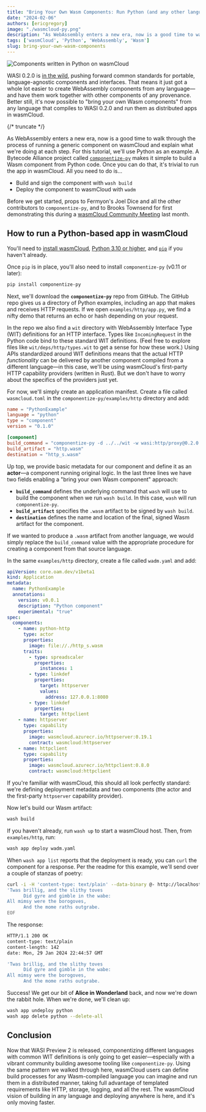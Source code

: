 ```yaml
---
title: "Bring Your Own Wasm Components: Run Python (and any other language) in wasmCloud"
date: "2024-02-06"
authors: [ericgregory]
image: "./wasmcloud-py.png"
description: "As WebAssembly enters a new era, now is a good time to walk through the process of running a generic component on wasmCloud and explain what we're doing at each step. For this tutorial, we'll use Python as an example."
tags: ['wasmCloud', 'Python', 'WebAssembly', 'Wasm']
slug: bring-your-own-wasm-components
---
```


![Components written in Python on wasmCloud](./wasmcloud-py.png)

WASI 0.2.0 is [in the wild](https://wasmcloud.com/blog/wasi-preview-2-officially-launches), pushing forward common standards for portable, language-agnostic components and interfaces. That means it just got a whole lot easier to create WebAssembly components from any language&mdash;and have them work together with other components of any provenance. Better still, it's now possible to "bring your own Wasm components" from any language that compiles to WASI 0.2.0 and run them as distributed apps in wasmCloud.  

{/* truncate */}

As WebAssembly enters a new era, now is a good time to walk through the process of running a generic component on wasmCloud and explain what we're doing at each step. For this tutorial, we'll use Python as an example. A Bytecode Alliance project called [`componentize-py`](https://github.com/bytecodealliance/componentize-py) makes it simple to build a Wasm component from Python code. Once you can do that, it's trivial to run the app in wasmCloud. All you need to do is...

* Build and sign the component with `wash build` 
* Deploy the component to wasmCloud with `wadm`

Before we get started, props to Fermyon's Joel Dice and all the other contributors to `componentize-py`, and to Brooks Townsend for first demonstrating this during a [wasmCloud Community Meeting](https://wasmcloud.com/community/2024/01/17/community-meeting) last month. 

## How to run a Python-based app in wasmCloud

You'll need to [install wasmCloud](https://wasmcloud.com/docs/installation), [Python 3.10 or higher](https://www.python.org/), and [`pip`](https://pip.pypa.io/en/stable/installation/) if you haven't already. 

Once `pip` is in place, you'll also need to install `componentize-py` (v0.11 or later):

```bash
pip install componentize-py
```

Next, we'll download the **`componentize-py`** repo from GitHub. The GitHub repo gives us a directory of Python examples, including an app that makes and receives HTTP requests. If we open `examples/http/app.py`, we find a nifty demo that returns an echo or hash depending on your request. 

In the repo we also find a `wit` directory with WebAssembly Interface Type (WIT) definitions for an HTTP interface. Types like `IncomingRequest` in the Python code bind to these standard WIT definitions. (Feel free to explore files like `wit/deps/http/types.wit` to get a sense for how these work.) Using APIs standardized around WIT definitions means that the actual HTTP *functionality* can be delivered by another component compiled from a different language&mdash;in this case, we'll be using wasmCloud's first-party HTTP capability providers (written in Rust). But we don't have to worry about the specifics of the providers just yet. 

For now, we'll simply create an application manifest. Create a file called `wasmcloud.toml` in the `componentize-py/examples/http` directory and add:

```toml
name = "PythonExample"
language = "python"
type = "component"
version = "0.1.0"

[component]
build_command = "componentize-py -d ../../wit -w wasi:http/proxy@0.2.0 componentize app -o http.wasm"
build_artifact = "http.wasm"
destination = "http_s.wasm"
```

Up top, we provide basic metadata for our component and define it as an **actor**&mdash;a component running original logic. In the last three lines we have two fields enabling a "bring your own Wasm component" approach:

* **`build_command`** defines the underlying command that `wash` will use to build the component when we run `wash build`. In this case, `wash` will run `componentize-py`.
* **`build_artifact`** specifies the `.wasm` artifact to be signed by `wash build`. 
* **`destination`** defines the name and location of the final, signed Wasm artifact for the component.

If we wanted to produce a `.wasm` artifact from another language, we would simply replace the `build_command` value with the appropriate procedure for creating a component from that source language. 

In the same `examples/http` directory, create a file called `wadm.yaml` and add:

```yaml
apiVersion: core.oam.dev/v1beta1
kind: Application
metadata:
  name: PythonExample
  annotations:
    version: v0.0.1
    description: "Python component"
    experimental: "true"
spec:
  components:
    - name: python-http
      type: actor
      properties:
        image: file://./http_s.wasm
      traits:
        - type: spreadscaler
          properties:
            instances: 1
        - type: linkdef
          properties:
            target: httpserver
            values:
              address: 127.0.0.1:8080
        - type: linkdef
          properties:
            target: httpclient
    - name: httpserver
      type: capability
      properties:
        image: wasmcloud.azurecr.io/httpserver:0.19.1
        contract: wasmcloud:httpserver
    - name: httpclient
      type: capability
      properties:
        image: wasmcloud.azurecr.io/httpclient:0.8.0
        contract: wasmcloud:httpclient
```

If you're familiar with wasmCloud, this should all look perfectly standard: we're defining deployment metadata and two components (the actor and the first-party `httpserver` capability provider).

Now let's build our Wasm artifact:

```bash
wash build
```

If you haven't already, run `wash up` to start a wasmCloud host. Then, from `examples/http`, run:

```bash
wash app deploy wadm.yaml
```

When `wash app list` reports that the deployment is ready, you can `curl` the component for a response. Per the readme for this example, we'll send over a couple of stanzas of poetry:

```bash
curl -i -H 'content-type: text/plain' --data-binary @- http://localhost:8080/echo <<EOF
'Twas brillig, and the slithy toves
      Did gyre and gimble in the wabe:
All mimsy were the borogoves,
      And the mome raths outgrabe.
EOF
```
The response:

```bash
HTTP/1.1 200 OK
content-type: text/plain
content-length: 142
date: Mon, 29 Jan 2024 22:44:57 GMT

'Twas brillig, and the slithy toves
      Did gyre and gimble in the wabe:
All mimsy were the borogoves,
      And the mome raths outgrabe.
```

Success! We get our bit of **Alice in Wonderland** back, and now we're down the rabbit hole. When we're done, we'll clean up:

```bash
wash app undeploy python
wash app delete python --delete-all
```

## Conclusion

Now that WASI Preview 2 is released, componentizing different languages with common WIT definitions is only going to get easier&mdash;especially with a vibrant community building awesome tooling like `componentize-py`. Using the same pattern we walked through here, wasmCloud users can define build processes for any Wasm-compiled language you can imagine and run them in a distributed manner, taking full advantage of templated requirements like HTTP, storage, logging, and all the rest. The wasmCloud vision of building in any language and deploying anywhere is here, and it's only moving faster.